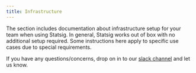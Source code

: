 ```yaml
---
title: Infrastructure
---
```


The section includes documentation about infrastructure setup for your team when using Statsig. In general, Statsig works out of box with no additional setup required. Some instructions here apply to specific use cases due to special requirements.

If you have any questions/concerns, drop on in to our [slack channel](https://www.statsig.com/slack) and let us know.
